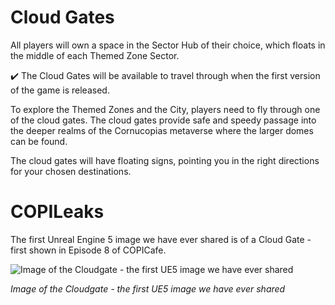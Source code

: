 # Cloud Gates

All players will own a space in the Sector Hub of their choice, which floats in the middle of each Themed Zone Sector.  

<div className="note-box success">
  <div>
    ✔️ The Cloud Gates will be available to travel through when the first version of the game is released.
  </div>
</div>

To explore the Themed Zones and the City, players need to fly through one of the cloud gates. The cloud gates provide safe and speedy passage into the deeper realms of the Cornucopias metaverse where the larger domes can be found.  

The cloud gates will have floating signs, pointing you in the right directions for your chosen destinations.  



# COPILeaks

The first Unreal Engine 5 image we have ever shared​ is of a Cloud Gate - first shown in Episode 8 of COPICafe.  

<div className="img-center">
  <img src="/images/gameplay/Cloud-gates.avif" alt="Image of the Cloudgate - the first UE5 image we have ever shared" />
  <p><em>Image of the Cloudgate - the first UE5 image we have ever shared</em></p>
</div>
